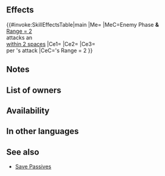{{Passive
|name=A/D Twin F Save
|type=C
|exclusive=0
|canUseWeapon={{WeaponList|All}}
|canUseMove={{MoveList|Armored}}
|properties=random_owner
|1name=A/D Twin F Save
|alt1name=A D Twin F Save
|1tagid=SID_鎧の護り手・遠・双
|1effect=If foe with Range = 2 initiates combat against an ally within 2 spaces of unit, triggers 【Savior】on unit.<br><br>If foe's Range = 2, grants Atk/Def+4 to unit during combat, any "reduces damage by X%" effect that can be triggered only once per combat by unit's equipped Special skill can be triggered up to twice per combat (excludes boosted Special effects from engaging; only highest value applied; does not stack), and restores 7 HP to unit when unit deals damage to foe during combat (triggers even if 0 damage is dealt).<br><br>【Savior】<br>Unit takes ally's space, enters combat in ally's place, and receives all after-combat effects.<br><br>Savior will not trigger if ally is on terrain that unit cannot move to or if multiple units are able to use Savior during the same combat. If Savior triggers, after-combat movement effects do not occur.
|1cost=300
|1required=A/D Far Save 3
}}
==Effects==
{{#invoke:SkillEffectsTable|main
|Me={{Eft|Savior}}
|MeC=Enemy Phase '''&'''<br>[[Range = 2]] {{Tgt|Foe}}<br>attacks an {{Tgt|Ally}}<br>[[within 2 spaces]]
|Ce1={{Eft|Temporary buffs|Atk/Def|4}}
|Ce2={{Eft|Twin Special DR}}
|Ce3={{Eft|Heal|7}}<br>per {{Tgt|Unit}}'s attack
|CeC={{Tgt|Foe}}'s Range = 2
}}

==Notes==
{{Twin Save skill notes}}
==List of owners==
{{Skill Hero List}}
{{NoInheritHeroes}}

==Availability==
{{PassiveFocusList}}
{{PassiveDistributionList}}
{{PassiveCombatManualList}}
==In other languages==
{{OtherLanguages
|english=A/D Twin F Save
|japanese=
|german=
|spanishEU=
|spanishLA=
|french=
|italian=
|chineseTW=
|portuguese=
}}

==See also==
{{See also skills|cond=Description LIKE '%【Savior】%' AND Exclusive='1'}}
* [[Skill families/C Passives#Save|Save Passives]]
{{Passives Navbox|C}}
